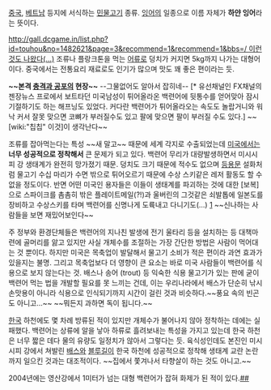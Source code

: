 [[중국]], [[베트남]] 등지에 서식하는 [[민물고기]] 종류. [[잉어]]의 일종으로 이름 자체가 '''하얀 잉어'''라는 뜻이다.

[[http://gall.dcgame.in/list.php?id=touhou&no=1482621&page=3&recommend=1&recommend=1&bbs=/ 이런 것도 나왔다(...)]]
조류나 플랑크톤을 먹는 [[어류]]로 덩치가 커지면 5kg까지 나가는 대형어이다. 중국에서는 전통요리 재료로도 인기가 많으며 맛도 꽤 좋은 편이라는 듯.

{{{#!html
<object type='application/x-shockwave-flash' id='N_MtayTy86A$' width='642px' height='390px' align='middle' classid='clsid:d27cdb6e-ae6d-11cf-96b8-444553540000' codebase='http://fpdownload.macromedia.com/pub/shockwave/cabs/flash/swflash.cab#version=9,0,0,0'><param name='movie' value='http://flvs.daum.net/flvPlayer.swf?vid=N_MtayTy86A$' /><param name='allowScriptAccess' value='always' /><param name='allowFullScreen' value='true' /><param name='bgcolor' value='#000000' /><param name='wmode' value='opaque' /><embed src='http://flvs.daum.net/flvPlayer.swf?vid=N_MtayTy86A$' width='642px' height='390px' allowScriptAccess='always' type='application/x-shockwave-flash' allowFullScreen='true' bgcolor='#000000' ></embed></object>
}}}

'''~~본격 [[충격과 공포]]의 현장~~''' --그물없어도 알아서 잡히네-- [* 유선채널인 FX채널의 젠장뉴스 프로에서 보트타던 미국남성이 튀어올라온 백련어에 뒷통수를 얻어맞아 잠시 기절하기도 하는 해프닝도 있었다. 커다란 백련어가 튀어올라오는 속도도 놀랍거니와 워낙 커서 잘못 맞으면 코뼈가 부러질수도 있고 팔에 맞으면 팔이 부러질 수도 있다.]
~~[wiki:"칩칩" 이것]이 생각난다~~

조류를 잡아먹는다는 특성 ~~새 말고~~ 때문에 세계 각지로 수출되었는데 [[미국]]에서는 '''너무 성공적으로 정착해서''' 큰 문제가 되고 있다. 백련어 무리가 대량발생하면서 미시시피 강 생태계가 완전히 망가졌기 때문. 덩치도 크기 때문에 적수도 없으며 [[등용문]] 설화처럼 물고기 수십 마리가 수면 밖으로 튀어오르기 때문에 수상 스키같은 레저 활동도 할 수 없을 정도이다. 반면 어떤 미국인 용자들은 이들이 생태계를 파괴하는 것에 대한 [보복]으로 스파이크를 촘촘히 밖은 플레이트메일(?!)과 울버린의 그것같은 쇠발톱에 일본도를 장비하고 수상스키를 타며 백련어를 신명나게 도륙내고 다니기도(...) [https://www.youtube.com/watch?v=hN2gMP3Q2Z4] ~~신나하는 사람들을 보면 재밌어보인다~~ 

주 정부와 환경단체들은 백련어의 지나친 발생에 전기 울타리 등을 설치하는 등 대책마련에 골머리를 앓고 있지만 사실 개체수를 조절하는 가장 간단한 방법은 사람이 먹어대는 것 뿐이다. 하지만 미국은 목축업이 발달해서 물고기 소비가 적은 편이라 과연 효과가 있을지는 불명. 그리고 목축업보다 더 영향이 큰 요소는 바로 미국 사람들이 백련어를 식용으로 보지 않는다는 것. 배스나 송어 (trout) 등 익숙한 식용 물고기가 있는 판에 굳이 백련어 먹는 법을 개발할 필요를 못 느끼는 건데, 이는 우리나라에서 배스가 단순히 낚시 손맛용이 아니라 식용으로 인식되기까지 시간이 걸린 것과 비슷하다.~~풍요 속의 빈곤도 아니고...~~ ~~뭐든지 과하면 독이 됩니다.~~ 

[[한국]] 하천에도 몇 차례 방류된 적이 있지만 개체수가 불어나지 않아 정착하는 데에는 실패했다. 백련어는 상류에 알을 낳아 하류로 흘려보내는 특성을 가지고 있는데 한국 하천은 너무 짧은 데다 물의 유량도 일정치가 않아서 그렇다는 듯. 육식성인데도 본진인 미시시피 강에서 쳐발린 [[배스]]와 [[블루길]]이 한국 하천에 성공적으로 정착해 생태계 교란 논란까지 일으킨 것과는 대조적이다. ~~집에서 쫓겨나서 타향살이 하는 것도 아니고.~~

2004년에는 영산강에서 1미터가 넘는 대형 백련어가 잡혀 화제가 된 적이 있다.[http://news.naver.com/main/read.nhn?mode=LSD&mid=sec&sid1=102&oid=003&aid=0000051978 ##]

